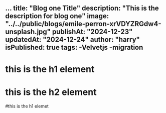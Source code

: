 ...
title: "Blog one Title"
description: "This is the description for blog one"
image: "../../public/blogs/emile-perron-xrVDYZRGdw4-unsplash.jpg"
publishAt: "2024-12-23"
updatedAt: "2024-12-24"
author: "harry"
isPublished: true 
tags: 
-Velvetjs
-migration
--- 

# this is the h1 element 
# this is the h2 element 


#this is the h1 elemet
